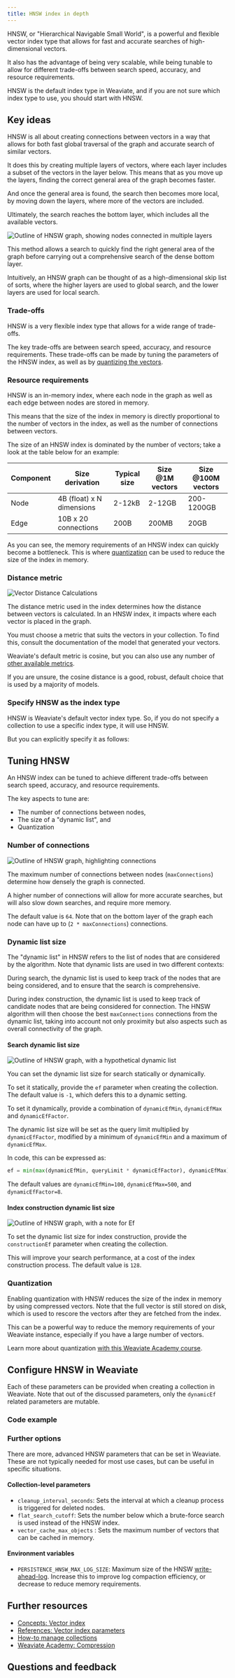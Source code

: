 ```yaml
---
title: HNSW index in depth
---
```



HNSW, or "Hierarchical Navigable Small World", is a powerful and flexible vector index type that allows for fast and accurate searches of high-dimensional vectors.

It also has the advantage of being very scalable, while being tunable to allow for different trade-offs between search speed, accuracy, and resource requirements.

HNSW is the default index type in Weaviate, and if you are not sure which index type to use, you should start with HNSW.

## <i class="fa-solid fa-square-chevron-right"></i> Key ideas

HNSW is all about creating connections between vectors in a way that allows for both fast global traversal of the graph and accurate search of similar vectors.

It does this by creating multiple layers of vectors, where each layer includes a subset of the vectors in the layer below. This means that as you move up the layers, finding the correct general area of the graph becomes faster.

And once the general area is found, the search then becomes more local, by moving down the layers, where more of the vectors are included.

Ultimately, the search reaches the bottom layer, which includes all the available vectors.


<div class="academy-img-md">
  <img src={HNSWDiagram} alt="Outline of HNSW graph, showing nodes connected in multiple layers"/>
</div>

This method allows a search to quickly find the right general area of the graph before carrying out a comprehensive search of the dense bottom layer.

Intuitively, an HNSW graph can be thought of as a high-dimensional skip list of sorts, where the higher layers are used to global search, and the lower layers are used for local search.

### <i class="fa-solid fa-chalkboard"></i> Trade-offs

HNSW is a very flexible index type that allows for a wide range of trade-offs.

The key trade-offs are between search speed, accuracy, and resource requirements. These trade-offs can be made by tuning the parameters of the HNSW index, as well as by [quantizing the vectors](../compression/index.md).

### <i class="fa-solid fa-chalkboard"></i> Resource requirements

HNSW is an in-memory index, where each node in the graph as well as each edge between nodes are stored in memory.

This means that the size of the index in memory is directly proportional to the number of vectors in the index, as well as the number of connections between vectors.

The size of an HNSW index is dominated by the number of vectors; take a look at the table below for an example:

| Component | Size derivation | Typical size | Size @1M vectors | Size @100M vectors |
| --- | --- | --- | --- | --- |
| Node | 4B (float) x N dimensions | 2-12kB | 2-12GB | 200-1200GB |
| Edge | 10B x 20 connections | 200B | 200MB | 20GB |

As you can see, the memory requirements of an HNSW index can quickly become a bottleneck. This is where [quantization](../compression/index.md) can be used to reduce the size of the index in memory.

### <i class="fa-solid fa-chalkboard"></i> Distance metric

![Vector Distance Calculations](../../../../blog/2024-03-26-intel/img/vector_distance.png)

The distance metric used in the index determines how the distance between vectors is calculated. In an HNSW index, it impacts where each vector is placed in the graph.

You must choose a metric that suits the vectors in your collection. To find this, consult the documentation of the model that generated your vectors.

Weaviate's default metric is cosine, but you can also use any number of [other available metrics](/developers/weaviate/config-refs/distances.md).

If you are unsure, the cosine distance is a good, robust, default choice that is used by a majority of models.

### <i class="fa-solid fa-code"></i> Specify HNSW as the index type

HNSW is Weaviate's default vector index type. So, if you do not specify a collection to use a specific index type, it will use HNSW.

But you can explicitly specify it as follows:

<FilteredTextBlock
  text={PyCode}
  startMarker="# START ConfigHNSW"
  endMarker="# END ConfigHNSW"
  language="py"
/>

## <i class="fa-solid fa-square-chevron-right"></i> Tuning HNSW

An HNSW index can be tuned to achieve different trade-offs between search speed, accuracy, and resource requirements.

The key aspects to tune are:
- The number of connections between nodes,
- The size of a "dynamic list", and
- Quantization

### <i class="fa-solid fa-chalkboard"></i> Number of connections


<div class="academy-img-md">
  <img src={maxConnectionsDiagram} alt="Outline of HNSW graph, highlighting connections"/>
</div>

The maximum number of connections between nodes (`maxConnections`) determine how densely the graph is connected.

A higher number of connections will allow for more accurate searches, but will also slow down searches, and require more memory.

The default value is `64`. Note that on the bottom layer of the graph each node can have up to (`2 * maxConnections`) connections.

### <i class="fa-solid fa-chalkboard"></i> Dynamic list size

The "dynamic list" in HNSW refers to the list of nodes that are considered by the algorithm. Note that dynamic lists are used in two different contexts:

During search, the dynamic list is used to keep track of the nodes that are being considered, and to ensure that the search is comprehensive.

During index construction, the dynamic list is used to keep track of candidate nodes that are being considered for connection. The HNSW algorithm will then choose the best `maxConnections` connections from the dynamic list, taking into account not only proximity but also aspects such as overall connectivity of the graph.

#### Search dynamic list size


<div class="academy-img-md">
  <img src={EfDiagram} alt="Outline of HNSW graph, with a hypothetical dynamic list"/>
</div>

You can set the dynamic list size for search statically or dynamically.

To set it statically, provide the `ef` parameter when creating the collection. The default value is `-1`, which defers this to a dynamic setting.

To set it dynamically, provide a combination of `dynamicEfMin`, `dynamicEfMax` and `dynamicEfFactor`.

The dynamic list size will be set as the query limit multiplied by `dynamicEfFactor`, modified by a minimum of `dynamicEfMin` and a maximum of `dynamicEfMax`.

In code, this can be expressed as:

```python
ef = min(max(dynamicEfMin, queryLimit * dynamicEfFactor), dynamicEfMax)
```

The default values are `dynamicEfMin=100`, `dynamicEfMax=500`, and `dynamicEfFactor=8`.

#### Index construction dynamic list size


<div class="academy-img-md">
  <img src={EfConstructionDiagram} alt="Outline of HNSW graph, with a note for Ef"/>
</div>

To set the dynamic list size for index construction, provide the `constructionEf` parameter when creating the collection.

This will improve your search performance, at a cost of the index construction process. The default value is `128`.

### <i class="fa-solid fa-chalkboard"></i> Quantization

Enabling quantization with HNSW reduces the size of the index in memory by using compressed vectors. Note that the full vector is still stored on disk, which is used to rescore the vectors after they are fetched from the index.

This can be a powerful way to reduce the memory requirements of your Weaviate instance, especially if you have a large number of vectors.

Learn more about quantization [with this Weaviate Academy course](../compression/index.md).

## <i class="fa-solid fa-square-chevron-right"></i> Configure HNSW in Weaviate

Each of these parameters can be provided when creating a collection in Weaviate. Note that out of the discussed parameters, only the `dynamicEf` related parameters are mutable.

### <i class="fa-solid fa-code"></i> Code example

<FilteredTextBlock
  text={PyCode}
  startMarker="# START CustomConfigHNSW"
  endMarker="# END CustomConfigHNSW"
  language="py"
/>

### <i class="fa-solid fa-chalkboard"></i> Further options

There are more, advanced HNSW parameters that can be set in Weaviate. These are not typically needed for most use cases, but can be useful in specific situations.

#### Collection-level parameters

- `cleanup_interval_seconds`: Sets the interval at which a cleanup process is triggered for deleted nodes.
- `flat_search_cutoff`: Sets the number below which a brute-force search is used instead of the HNSW index.
- `vector_cache_max_objects` : Sets the maximum number of vectors that can be cached in memory.

#### Environment variables

- `PERSISTENCE_HNSW_MAX_LOG_SIZE`: Maximum size of the HNSW [write-ahead-log](/developers/weaviate/concepts/storage.md#hnsw-vector-index-storage). Increase this to improve log compaction efficiency, or decrease to reduce memory requirements.

## <i class="fa-solid fa-square-chevron-right"></i> Further resources

- [Concepts: Vector index](/developers/weaviate/concepts/vector-index.md)
- [References: Vector index parameters](/developers/weaviate/config-refs/schema/vector-index.md)
- [How-to manage collections](/developers/weaviate/manage-data/collections.mdx)
- [Weaviate Academy: Compression](../compression/index.md)

## Questions and feedback


<DocsFeedback/>

